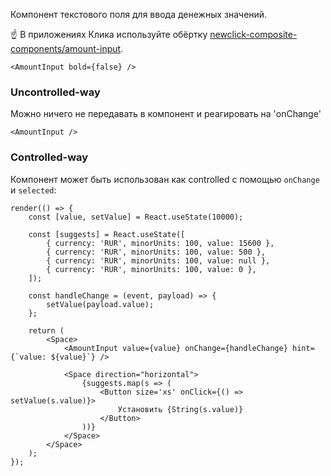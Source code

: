 Компонент текстового поля для ввода денежных значений.

☝️ В приложениях Клика используйте обёртку [newclick-composite-components/amount-input](http://digital/demo/newclick-composite-components/master/?path=/docs/form-amountinput--basic).

```tsx live
<AmountInput bold={false} />
```

### Uncontrolled-way

Можно ничего не передавать в компонент и реагировать на 'onChange'

```tsx live
<AmountInput />
```

### Controlled-way

Компонент может быть использован как controlled с помощью `onChange` и `selected`:

```tsx live
render(() => {
    const [value, setValue] = React.useState(10000);

    const [suggests] = React.useState([
        { currency: 'RUR', minorUnits: 100, value: 15600 },
        { currency: 'RUR', minorUnits: 100, value: 500 },
        { currency: 'RUR', minorUnits: 100, value: null },
        { currency: 'RUR', minorUnits: 100, value: 0 },
    ]);

    const handleChange = (event, payload) => {
        setValue(payload.value);
    };

    return (
        <Space>
            <AmountInput value={value} onChange={handleChange} hint={`value: ${value}`} />

            <Space direction="horizontal">
                {suggests.map(s => (
                    <Button size='xs' onClick={() => setValue(s.value)}>
                        Установить {String(s.value)}
                    </Button>
                ))}
            </Space>
        </Space>
    );
});
```
